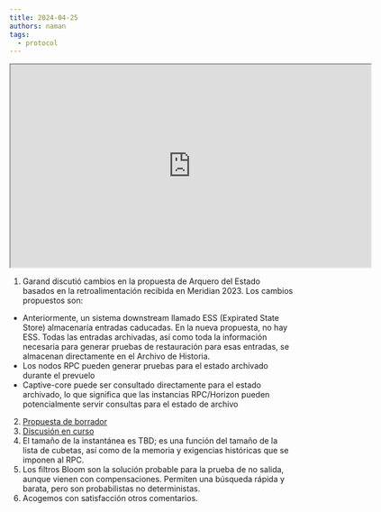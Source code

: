 ```yaml
---
title: 2024-04-25
authors: naman
tags:
  - protocol
---
```


<iframe
  src="https://drive.google.com/file/d/1WdZeRnjwl0FCxwtQhy2DNqMtNIiZIgtD/preview"
  width="640"
  height="360"
  allow="autoplay"
></iframe>

1. Garand discutió cambios en la propuesta de Arquero del Estado basados en la retroalimentación recibida en Meridian 2023. Los cambios propuestos son: 

- Anteriormente, un sistema downstream llamado ESS (Expirated State Store) almacenaría entradas caducadas. En la nueva propuesta, no hay ESS. Todas las entradas archivadas, así como toda la información necesaria para generar pruebas de restauración para esas entradas, se almacenan directamente en el Archivo de Historia.
- Los nodos RPC pueden generar pruebas para el estado archivado durante el prevuelo
- Captive-core puede ser consultado directamente para el estado archivado, lo que significa que las instancias RPC/Horizon pueden potencialmente servir consultas para el estado de archivo

2. [Propuesta de borrador](https://docs.google.com/document/d/1FAs3Yfo-o-gVqccrP29NSG8ysRvdEoyvuL7ywV4ijXI/edit#heading=h.1xwsoyifxbfm)
3. [Discusión en curso](https://github.com/stellar/stellar-protocol/discussions/1480)
4. El tamaño de la instantánea es TBD; es una función del tamaño de la lista de cubetas, así como de la memoria y exigencias históricas que se imponen al RPC.
5. Los filtros Bloom son la solución probable para la prueba de no salida, aunque vienen con compensaciones. Permiten una búsqueda rápida y barata, pero son probabilistas no deterministas.
6. Acogemos con satisfacción otros comentarios.
